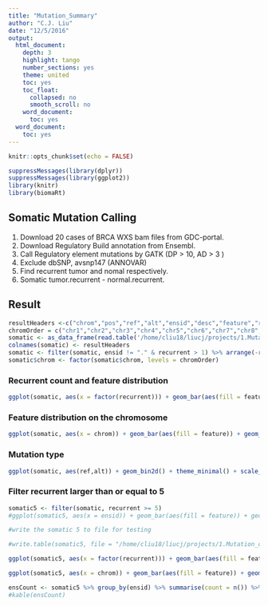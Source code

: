 ```yaml
---
title: "Mutation_Summary"
author: "C.J. Liu"
date: "12/5/2016"
output:
  html_document:
    depth: 3
    highlight: tango
    number_sections: yes
    theme: united
    toc: yes
    toc_float:
      collapsed: no
      smooth_scroll: no
    word_document:
      toc: yes
  word_document:
    toc: yes
---
```


```r
knitr::opts_chunk$set(echo = FALSE)
```

```r
suppressMessages(library(dplyr))
suppressMessages(library(ggplot2))
library(knitr)
library(biomaRt)
```

## Somatic Mutation Calling

1. Download 20 cases of BRCA WXS bam files from GDC-portal.
2. Download Regulatory Build annotation from Ensembl.
3. Call Regulatory element mutations by GATK (DP > 10, AD > 3 )
4. Exclude dbSNP, avsnp147 (ANNOVAR)
5. Find recurrent tumor and nomal respectively.
6. Somatic tumor.recurrent - normal.recurrent.

## Result
```r
resultHeaders <-c("chrom","pos","ref","alt","ensid","desc","feature","recurrent")
chromOrder = c("chr1","chr2","chr3","chr4","chr5","chr6","chr7","chr8","chr9","chr10","chr11","chr12","chr13","chr14","chr15","chr16","chr17","chr18","chr19","chr20","chr21","chr22","chrX")
somatic <- as_data_frame(read.table('/home/cliu18/liucj/projects/1.Mutation_calling_in_non-condig_region_through_EXOME/4.compare_tumor_normal/SNP/somatic.recurrency', header = F, sep = "\t"))
colnames(somatic) <- resultHeaders
somatic <- filter(somatic, ensid != "." & recurrent > 1) %>% arrange(-recurrent)
somatic$chrom <- factor(somatic$chrom, levels = chromOrder)
```

### Recurrent count and feature distribution
```r
ggplot(somatic, aes(x = factor(recurrent))) + geom_bar(aes(fill = feature)) + geom_text(stat = 'count', aes(label = ..count..), vjust = -0.3) + theme_minimal() + xlab("Recurrent") + ylab("Count") + ggtitle(paste("Total ",nrow(somatic)," (Recurrent > 2)"))
```

### Feature distribution on the chromosome
```r
ggplot(somatic, aes(x = chrom)) + geom_bar(aes(fill = feature)) + geom_text(stat = 'count', aes(label = ..count..), vjust = -0.3, size = 3) + theme_minimal() + theme(axis.text.x = element_text(angle = 45, hjust = 1)) + xlab("Chromosome") + ylab("Count") + ggtitle("Chromosome Distribution")
```

### Mutation type
```r
ggplot(somatic, aes(ref,alt)) + geom_bin2d() + theme_minimal() + scale_fill_gradient(low = "#00AFBB", high = "#FC3E07")
```

### Filter recurrent larger than or equal to 5
```r
somatic5 <- filter(somatic, recurrent >= 5)
#ggplot(somatic5, aes(x = ensid)) + geom_bar(aes(fill = feature)) + geom_text(stat = 'count', aes(label = ..count..), vjust = -0.3) + theme_minimal() + xlab("Recurrent") + ylab("Count") + ggtitle(paste("Total ",nrow(somatic5)," (Recurrent > 2)")) + theme(axis.text.x = element_text(angle = 90, hjust = 1))

#write the somatic 5 to file for testing 

#write.table(somatic5, file = "/home/cliu18/liucj/projects/1.Mutation_calling_in_non-condig_region_through_EXOME/4.compare_tumor_normal/SNP/somatic5.recurrency",sep = "\t", quote = F, row.names = F)

ggplot(somatic5, aes(x = factor(recurrent))) + geom_bar(aes(fill = feature)) + geom_text(stat = 'count', aes(label = ..count..), vjust = -0.3) + theme_minimal() + xlab("Recurrent") + ylab("Count") + ggtitle(paste("Total ",nrow(somatic5)," (Recurrent >= 5)"))

ggplot(somatic5, aes(x = chrom)) + geom_bar(aes(fill = feature)) + geom_text(stat = 'count', aes(label = ..count..), vjust = -0.3, size = 3) + theme_minimal() + theme(axis.text.x = element_text(angle = 45, hjust = 1)) + xlab("Chromosome") + ylab("Count") + ggtitle("Chromosome Distribution")

ensCount <- somatic5 %>% group_by(ensid) %>% summarise(count = n()) %>% arrange(-count)
#kable(ensCount)
```






